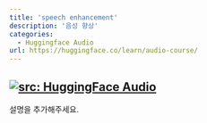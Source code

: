 ```yaml
---
title: 'speech enhancement'
description: '음성 향상'
categories:
  - Huggingface Audio
url: https://huggingface.co/learn/audio-course/
---
```

<a href="https://huggingface.co/learn/audio-course/" target="_blank"><img   loading="lazy" alt="src: HuggingFace Audio" src="https://img.shields.io/badge/문서-Huggingface_Audio-blue" ></a>
---
설명을 추가해주세요.